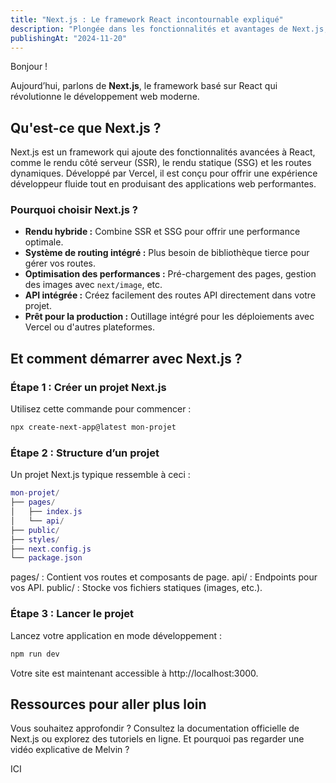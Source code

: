 ```yaml
---
title: "Next.js : Le framework React incontournable expliqué"
description: "Plongée dans les fonctionnalités et avantages de Next.js, le framework incontournable pour les développeurs React."
publishingAt: "2024-11-20"
---
```


Bonjour !

Aujourd’hui, parlons de **Next.js**, le framework basé sur React qui révolutionne le développement web moderne.

## Qu'est-ce que Next.js ?

Next.js est un framework qui ajoute des fonctionnalités avancées à React, comme le rendu côté serveur (SSR), le rendu statique (SSG) et les routes dynamiques. Développé par Vercel, il est conçu pour offrir une expérience développeur fluide tout en produisant des applications web performantes.

### Pourquoi choisir Next.js ?

- **Rendu hybride :** Combine SSR et SSG pour offrir une performance optimale.
- **Système de routing intégré :** Plus besoin de bibliothèque tierce pour gérer vos routes.
- **Optimisation des performances :** Pré-chargement des pages, gestion des images avec `next/image`, etc.
- **API intégrée :** Créez facilement des routes API directement dans votre projet.
- **Prêt pour la production :** Outillage intégré pour les déploiements avec Vercel ou d'autres plateformes.

## Et comment démarrer avec Next.js ?

### Étape 1 : Créer un projet Next.js

Utilisez cette commande pour commencer :
```bash
npx create-next-app@latest mon-projet
```

### Étape 2 : Structure d’un projet

Un projet Next.js typique ressemble à ceci :

```lua
mon-projet/
├── pages/
│   ├── index.js
│   └── api/
├── public/
├── styles/
├── next.config.js
└── package.json
```
pages/ : Contient vos routes et composants de page.
api/ : Endpoints pour vos API.
public/ : Stocke vos fichiers statiques (images, etc.).

### Étape 3 : Lancer le projet

Lancez votre application en mode développement :

```bash
npm run dev
```
Votre site est maintenant accessible à http://localhost:3000.

## Ressources pour aller plus loin

Vous souhaitez approfondir ? Consultez la documentation officielle de Next.js ou explorez des tutoriels en ligne.
Et pourquoi pas regarder une vidéo explicative de Melvin ?

ICI